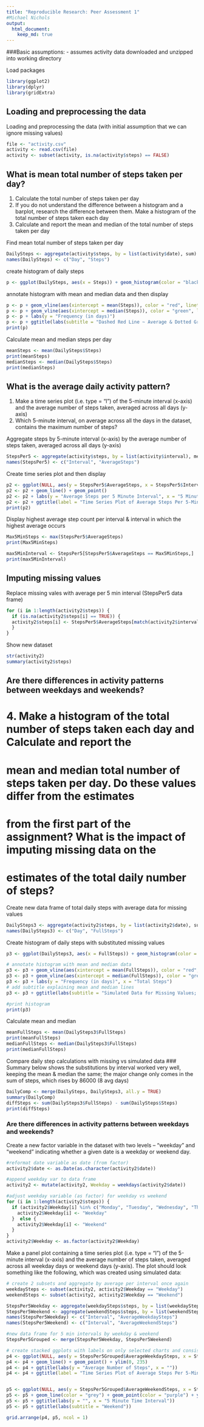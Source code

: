 ---
title: "Reproducible Research: Peer Assessment 1"
#Michael Nichols
output: 
  html_document:
    keep_md: true
---
###Basic assumptions:
- assumes activity data downloaded and unzipped into working directory

Load packages
```{r load packages}
library(ggplot2)
library(dplyr)
library(gridExtra)
```


## Loading and preprocessing the data

Loading and preprocessing the data (with initial assumption that we can ignore missing values)
```{r Loading and preprocessing}
file <- "activity.csv"
activity <- read.csv(file)
activity <- subset(activity, is.na(activity$steps) == FALSE)
```

## What is mean total number of steps taken per day?

1. Calculate the total number of steps taken per day
2. If you do not understand the difference between a histogram and a barplot, research the difference between them. Make a histogram of the total number of steps taken each day
3. Calculate and report the mean and median of the total number of steps taken per day

Find mean total number of steps taken per day
```{r aggregate for mean}
DailySteps <- aggregate(activity$steps, by = list(activity$date), sum)
names(DailySteps) <- c("Day", "Steps")
```

create histogram of daily steps
```{r histogram}
p <- ggplot(DailySteps, aes(x = Steps)) + geom_histogram(color = "black", fill = "grey", binwidth = 1000) + ggtitle("Total Number of Steps Per Day")
```

annotate histogram with mean and median data and then display
```{r histogram2}
p <- p + geom_vline(aes(xintercept = mean(Steps)), color = "red", linetype = "dashed", size = 1)
p <- p + geom_vline(aes(xintercept = median(Steps)), color = "green", linetype = "dotted", size = 1) 
p <- p + labs(y = "Frequency (in days)") 
p <- p + ggtitle(labs(subtitle = "Dashed Red Line ~ Average & Dotted Green Line ~ Median"))
print(p)
```

Calculate mean and median steps per day
```{r stats}
meanSteps <- mean(DailySteps$Steps)
print(meanSteps)
medianSteps <- median(DailySteps$Steps)
print(medianSteps)
```


## What is the average daily activity pattern?

1. Make a time series plot (i.e. type = "l") of the 5-minute interval (x-axis) and the average number of steps taken, averaged across all days (y-axis)
2. Which 5-minute interval, on average across all the days in the dataset, contains the maximum number of steps?

Aggregate steps by 5-minute interval (x-axis) by the average number of steps taken, averaged across all days (y-axis)
```{r stats aggregates by interval}
StepsPer5 <- aggregate(activity$steps, by = list(activity$interval), mean)
names(StepsPer5) <- c("Interval", "AverageSteps")
```

Create time series plot and then display
```{r stats time series plot}
p2 <- ggplot(NULL, aes(y = StepsPer5$AverageSteps, x = StepsPer5$Interval)) 
p2 <- p2 + geom_line() + geom_point() 
p2 <- p2 + labs(y = "Average Steps per 5 Minute Interval", x = "5 Minute Time Interval Number") 
p2 <- p2 + ggtitle(label = "Time Series Plot of Average Steps Per 5-Min Time Interval", subtitle = "Time Intervals: 0 = '12:00-12:05AM' to 2355 = '11:55PM - 12:00AM'")
print(p2)
```

Display highest average step count per interval & interval in which the highest average occurs
```{r stats highest interval}
Max5MinSteps <- max(StepsPer5$AverageSteps)
print(Max5MinSteps)

max5MinInterval <- StepsPer5[StepsPer5$AverageSteps == Max5MinSteps,]
print(max5MinInterval)
```


## Imputing missing values

Replace missing vales with average per 5 min interval (StepsPer5 data frame)
```{r simulate NAs}
for (i in 1:length(activity2$steps)) {
  if (is.na(activity2$steps[i] == TRUE)) {
  activity2$steps[i] <- StepsPer5$AverageSteps[match(activity2$interval[i], StepsPer5$Interval)]
  }
}
```

Show new dataset
```{r display new dataset without NAs}
str(activity2)
summary(activity2$steps)
```

## Are there differences in activity patterns between weekdays and weekends?

# 4. Make a histogram of the total number of steps taken each day and Calculate and report the 
# mean and median total number of steps taken per day. Do these values differ from the estimates 
# from the first part of the assignment? What is the impact of imputing missing data on the 
# estimates of the total daily number of steps?

Create new data frame of total daily steps with average data for missing values
```{r aggregated full data frame}
DailySteps3 <- aggregate(activity2$steps, by = list(activity2$date), sum)
names(DailySteps3) <- c("Day", "FullSteps")
```

Create histogram of daily steps with substituted missing values
```{r full histogram}
p3 <- ggplot(DailySteps3, aes(x = FullSteps)) + geom_histogram(color = "black", fill = "grey", binwidth = 1000) + ggtitle(label = "Total Number of Steps Per Day")

# annotate histogram with mean and median data
p3 <- p3 + geom_vline(aes(xintercept = mean(FullSteps)), color = "red", linetype = "dashed", size = 1) 
p3 <- p3 + geom_vline(aes(xintercept = median(FullSteps)), color = "green", linetype = "dotted", size = 1) 
p3 <- p3 + labs(y = "Frequency (in days)", x = "Total Steps") 
# add subtitle explaining mean and median lines
p3 <- p3 + ggtitle(labs(subtitle = "Simulated Data for Missing Values; Dashed Red Line ~ Average & Dotted Green Line ~ Median"))

#print histogram
print(p3)
```

Calculate mean and median
```{r full mean and median}
meanFullSteps <- mean(DailySteps3$FullSteps)
print(meanFullSteps)
medianFullSteps <- median(DailySteps3$FullSteps)
print(medianFullSteps)
```

Compare daily step calculations with missing vs simulated data
### Summary below shows the substitutions by interval worked very well, keeping the mean & median the same; the major change only comes in the sum of steps, which rises by 86000 (8 avg days)
```{r compare summaries}
DailyComp <- merge(DailySteps, DailySteps3, all.y = TRUE)
summary(DailyComp)
diffSteps <- sum(DailySteps3$FullSteps) - sum(DailySteps$Steps)
print(diffSteps)
```

### Are there differences in activity patterns between weekdays and weekends?

Create a new factor variable in the dataset with two levels -- "weekday" and "weekend" indicating whether a given date is a weekday or weekend day.

```{r weekday / weekend factor}
#reformat date variable as date (from factor)
activity2$date <- as.Date(as.character(activity2$date))

#append weekday var to data frame
activity2 <- mutate(activity2, Weekday = weekdays(activity2$date))

#adjust weekday variable (as factor) for weekday vs weekend
for (i in 1:length(activity2$steps)) {
  if (activity2$Weekday[i] %in% c("Monday", "Tuesday", "Wednesday", "Thursday", "Friday")) {
    activity2$Weekday[i] <- "Weekday"
  }  else {
    activity2$Weekday[i] <- "Weekend"
  }
}
activity2$Weekday <- as.factor(activity2$Weekday)
```

Make a panel plot containing a time series plot (i.e. type = "l") of the 5-minute interval (x-axis) and the average number of steps taken, averaged across all weekday days or weekend days (y-axis). The plot should look something like the following, which was created using simulated data:

```{r subsets by weekday / weekend and new averages}
# create 2 subsets and aggregate by average per interval once again 
weekdaySteps <- subset(activity2, activity2$Weekday == "Weekday")
weekendSteps <- subset(activity2, activity2$Weekday == "Weekend")

StepsPer5Weekday <- aggregate(weekdaySteps$steps, by = list(weekdaySteps$interval), mean)
StepsPer5Weekend <- aggregate(weekendSteps$steps, by = list(weekendSteps$interval), mean)
names(StepsPer5Weekday) <- c("Interval", "AverageWeekdaySteps")
names(StepsPer5Weekend) <- c("Interval", "AverageWeekendSteps")

#new data frame for 5 min intervals by weekday & weekend
StepsPer5Grouped <- merge(StepsPer5Weekday, StepsPer5Weekend)
```

```{r time series plots by weekday vs weekend}
# create stacked ggplots with labels on only selected charts and consistent y axis limits
p4 <- ggplot(NULL, aes(y = StepsPer5Grouped$AverageWeekdaySteps, x = StepsPer5Grouped$Interval)) 
p4 <- p4 + geom_line() + geom_point() + ylim(0, 235)
p4 <- p4 + ggtitle(labs(y = "Average Number of Steps", x = ""))
p4 <- p4 + ggtitle(label = "Time Series Plot of Average Steps Per 5-Min Time Interval", subtitle = "Weekday")


p5 <- ggplot(NULL, aes(y = StepsPer5Grouped$AverageWeekendSteps, x = StepsPer5Grouped$Interval)) 
p5 <- p5 + geom_line(color = "grey") + geom_point(color = "purple") + ylim(0, 235) 
p5 <- p5 + ggtitle(labs(y = "", x = "5 Minute Time Interval")) 
p5 <- p5 + ggtitle(labs(subtitle = "Weekend"))

grid.arrange(p4, p5, ncol = 1)
```
